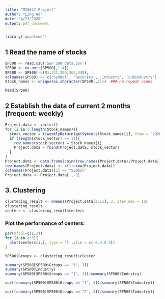 ---
title: "MIS637 Project"
author: "Ling Ao"
date: "4/23/2020"
output: pdf_document
---
```{r}
library('quantmod')
```

## 1 Read the name of stocks
```{r}
SP500 <- read.csv('S&P 500 data.csv')
SP500 <- na.omit(SP500[,1:4])
SP500 <- SP500[-c(91,241,269,363,449), ]
colnames(SP500) <- c('Symbol', 'Security', 'Industry', 'Subindustry')
Stock_names <- unique(as.character(SP500[,1]))  ### no repeat names

head(SP500)
```

## 2 Establish the data of current 2 months (frequent: weekly)
```{r}
Project.data <- vector()
for (i in 1:length(Stock_names)){
  stock_vector = t(weeklyReturn(getSymbols(Stock_names[i], from = '2020-2-15', to = '2020-05-04', auto.assign = F)))
  if (length(stock_vector) == 11){
    row.names(stock_vector) = Stock_names[i]
    Project.data = rbind(Project.data, stock_vector)
  }
}
Project.data <- data.frame(cbind(row.names(Project.data),Project.data))
row.names(Project.data) <- c(1:nrow(Project.data))
colnames(Project.data)[1] <- "Symbol"
Project.data <- Project.data[ ,-2]
```

## 3. Clustering
```{r}
clustering_result <- kmeans(Project.data[2:11], 3, iter.max = 10)
clustering_result
centers <- clustering_result$centers
```

### Plot the performance of centers:
```{r}
par(mfcol=c(1,3))
for (i in 1:3){
  plot(centers[i,], type = 'l',ylim = c(-0.4,0.4))
}
```

```{r}
SP500$Groups <- clustering_result$cluster

summary(SP500[SP500$Groups == "1", 3])
summary(SP500$Industry)
summary(SP500[SP500$Groups == "1", 3])/summary(SP500$Industry)
```

```{r}
sort(summary(SP500[SP500$Groups == "1", 3])/summary(SP500$Industry))
```





```{r}
sort(summary(SP500[SP500$Groups == "2", 3])/summary(SP500$Industry))
```

